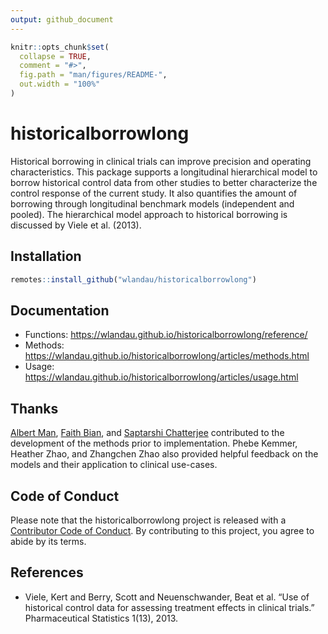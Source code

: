 ```yaml
---
output: github_document
---
```


```r
knitr::opts_chunk$set(
  collapse = TRUE,
  comment = "#>",
  fig.path = "man/figures/README-",
  out.width = "100%"
)
```

# historicalborrowlong

Historical borrowing in clinical trials can improve
  precision and operating characteristics. This package supports
  a longitudinal hierarchical model to borrow historical
  control data from other studies to better characterize the
  control response of the current study. It also quantifies
  the amount of borrowing through longitudinal benchmark models (independent
  and pooled). The hierarchical model approach to historical borrowing
  is discussed by Viele et al. (2013).

## Installation

```r
remotes::install_github("wlandau/historicalborrowlong")
```

## Documentation

* Functions: <https://wlandau.github.io/historicalborrowlong/reference/>
* Methods: <https://wlandau.github.io/historicalborrowlong/articles/methods.html>
* Usage: <https://wlandau.github.io/historicalborrowlong/articles/usage.html>

## Thanks

[Albert Man](https://github.com/albert-man), [Faith Bian](https://github.com/faithbian-lilly), and [Saptarshi Chatterjee](https://github.com/schatterjee-lilly) contributed to the development of the methods prior to implementation. Phebe Kemmer, Heather Zhao, and Zhangchen Zhao also provided helpful feedback on the models and their application to clinical use-cases.

## Code of Conduct

Please note that the historicalborrowlong project is released with a [Contributor Code of Conduct](https://contributor-covenant.org/version/2/1/CODE_OF_CONDUCT.html). By contributing to this project, you agree to abide by its terms.

## References

* Viele, Kert and Berry, Scott and Neuenschwander, Beat et al. "Use of historical control data for assessing treatment effects in clinical trials." Pharmaceutical Statistics 1(13), 2013.
